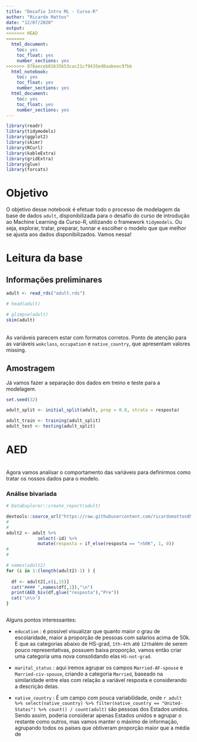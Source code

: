 ```yaml
---
title: "Desafio Intro ML - Curso-R"
author: "Ricardo Mattos"
date: "12/07/2020"
output:
<<<<<<< HEAD
=======
  html_document:
    toc: yes
    toc_float: yes
    number_sections: yes
>>>>>>> 878aeceb81635653cac21cf9435ed0aabeec97bb
  html_notebook:
    toc: yes
    toc_float: yes
    number_sections: yes
  html_document:
    toc: yes
    toc_float: yes
    number_sections: yes
---
```



```r
library(readr)
library(tidymodels)
library(ggplot2)
library(skimr)
library(RCurl)
library(kableExtra)
library(gridExtra)
library(glue)
library(forcats)
```

# Objetivo

O objetivo desse notebook é efetuar todo o processo de modelagem da base de dados `adult`, disponibilizada para o desafio do curso de introdução ao Machine Learning da Curso-R, utilizando o framework `tidymodels`. Ou seja, explorar, tratar, preparar, tunnar e escolher o modelo que que melhor se ajusta aos dados disponibilizados. Vamos nessa!


# Leitura da base

## Informações preliminares

```r
adult <- read_rds("adult.rds")

# head(adult) 

# glimpse(adult)
skim(adult)

```



<br> As variáveis parecem estar com formatos corretos. Ponto de atenção para as variáveis `wokclass`, `occupation` e `native_country`, que apresentam valores missing.  </br>


## Amostragem

Já vamos fazer a separação dos dados em treino e teste para a modelagem.

```r
set.seed(32)

adult_split <- initial_split(adult, prop = 0.8, strata = resposta)

adult_train <- training(adult_split)
adult_test <- testing(adult_split)

```


# AED 

<br> Agora vamos analisar o comportamento das variáveis para definirmos como tratar os nossos dados para o modelo. </br>

### Análise bivariada {.tabset}
```r


# DataExplorer::create_report(adult)

devtools::source_url("https://raw.githubusercontent.com/ricardomattos05/functions/master/function_AED_bivariada.R")
# 
# 
adult2 <- adult %>%
            select(-id) %>% 
            mutate(resposta = if_else(resposta == ">50K", 1, 0))
# 
# 

# names(adult2)
for (i in 1:(length(adult2)-1) ) {
  
  df <- adult2[,c(i,15)]
  cat("#### ",names(df[,1]),"\n") 
  print(AED_biv(df,glue("resposta"),"Pre"))
  cat('\n\n')
}



```
Alguns pontos interessantes:

* `education` : é possível visualizar que quanto maior o grau de escolaridade, maior a proporção de pessoas com salarios acima de 50k. E que as categorias abaixo de HS-grad, `1th-4th` até `12th`além de serem pouco representativas, possuem baixa proporção, vamos então criar uma categoria uma nova consolidando elas `HS-not-grad`.

* `marital_status` : aqui iremos agrupar os campos `Married-AF-spouse` e `Married-civ-spouse`, criando a categoria `Married`, baseado na similaridade entre elas com relação a variável resposta e considerando a descrição delas.

* `native_country` : É um campo com pouca variabilidade, onde `r adult %>% select(native_country) %>% filter(native_country == "United-States") %>% count() / count(adult)` são pessoas dos Estados unidos. Sendo assim, poderia considerar apenas Estados unidos e agrupar o restante como outros, mas vamos manter o máximo de informação, agrupando todos os países que obtiveram proporção maior que a média de 